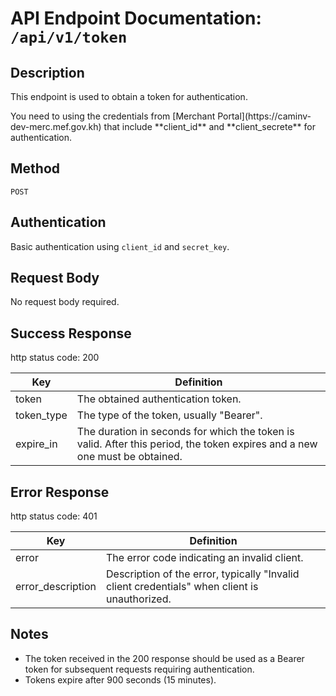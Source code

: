 # API Endpoint Documentation: `/api/v1/token`

## Description
This endpoint is used to obtain a token for authentication.



<Callout type="info" emoji="👆🏻">
  You need to using the credentials from [Merchant Portal](https://caminv-dev-merc.mef.gov.kh) that include **client_id** and **client_secrete** for authentication.
</Callout>

## Method
`POST`

## Authentication
Basic authentication using `client_id` and `secret_key`.

## Request Body
No request body required.

## Success Response
http status code: 200

| Key         | Definition                                                                                                                     |
|-------------|--------------------------------------------------------------------------------------------------------------------------------|
| token       | The obtained authentication token.                                                                                             |
| token_type  | The type of the token, usually "Bearer".                                                                                     |
| expire_in   | The duration in seconds for which the token is valid. After this period, the token expires and a new one must be obtained.  |

## Error Response 
http status code: 401

| Key               | Definition                                                                                  |
|-------------------|---------------------------------------------------------------------------------------------|
| error             | The error code indicating an invalid client.                                                 |
| error_description | Description of the error, typically "Invalid client credentials" when client is unauthorized.|

## Notes
- The token received in the 200 response should be used as a Bearer token for subsequent requests requiring authentication.
- Tokens expire after 900 seconds (15 minutes).
